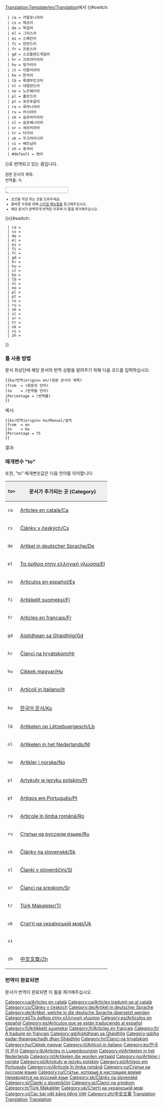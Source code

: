 <noinclude>[[Translation:Template/en/Translation]]</noinclude><noinclude></noinclude>{{en/Ambox| type  = style
| image = en/Translation.png
| text  = <strong>이 문서는 {{#switch:{{{from|}}}
  | ca = 카탈로니아어
  | cs = 체코어
  | de = 독일어
  | el = 그리스어
  | es = 스페인어
  | fi = 핀란드어
  | fr = 프랑스어
  | gd = 스코틀랜드게일어
  | hr = 크로아티아어
  | hu = 헝가리어
  | it = 이탈리아어
  | ko = 한국어
  | lb = 룩셈부르크어
  | nl = 네덜란드어
  | no = 노르웨이어
  | pl = 폴란드어
  | pt = 포르투갈어
  | ro = 루마니아어
  | ru = 러시아어
  | sk = 슬로바키아어
  | sl = 슬로베니아어
  | sr = 세르비아어
  | tr = 터키어
  | uk = 우크라이나어
  | vi = 베트남어
  | zh = 중국어
  | #default = 영어
}}에서 {{#switch:{{{to|}}}
  | ca = 카탈로니아어
  | cs = 체코어
  | de = 독일어
  | el = 그리스어
  | es = 스페인어
  | fi = 핀란드어
  | fr = 프랑스어
  | gd = 스코틀랜드게일어
  | hr = 크로아티아어
  | hu = 헝가리어
  | it = 이탈리아어
  | ko = 한국어
  | lb = 룩셈부르크어
  | nl = 네덜란드어
  | no = 노르웨이어
  | pl = 폴란드어
  | pt = 포르투갈어
  | ro = 루마니아어
  | ru = 러시아어
  | sk = 슬로바키아어
  | sl = 슬로베니아어
  | sr = 세르비아어
  | tr = 터키어
  | uk = 우크라이나어
  | vi = 베트남어
  | zh = 중국어
  | #default = 영어
}}로 번역되고 있는 중입니다.</strong>
<div style="font-size: 90%">
원본 문서의 제목: <includeonly>[[{{NAMESPACE}}:{{{origin}}}|{{{origin}}}]]</includeonly><noinclude>{{{origin}}}</noinclude><br/>번역률: {{{Percentage|0}}}%</div>
<div style="width:200px; text-align:Left; border:1px solid #aaa; padding:1px; overflow:hidden;"><span style="width:{{#expr: ({{{Percentage|0}}}/100) * 100}}%; height:2px; background:#7fff00; float:left;">&nbsp;</span><span style="width:{{#expr: 100 - ({{{Percentage|0}}}/100) * 100}}%; height:2px; background:#ff7f50; float:left;">&nbsp;</span></div><div style="font-size: 80%">
*초안을 작성 하는 것을 도와주세요.
*올바른 수정을 위해 [[ko/스타일 매뉴얼|스타일 매뉴얼]]을 참고해주십시오.
*해당 문서가 완벽하게 번역된 이후에 이 틀을 제거해주십시오.</div>
}}<includeonly>{{#switch:{{{to|}}}
  | ca = [[Category:ca/Articles en català]][[Category:ca/Articles traduint-se al català]]
  | cs = [[Category:cs/Články v českých]]
  | de = [[Category:de/Artikel in deutscher Sprache]][[Category:de/Artikel, welche in die deutsche Sprache übersetzt werden]]
  | el = [[Category:el/Τα άρθρα στην ελληνική γλώσσα]]
  | es = [[Category:es/Artículos en español]][[Category:es/Artículos que se están traduciendo al español]]
  | fi = [[Category:fi/Artikkelit suomeksi]]
  | fr = [[Category:fr/Articles en français]][[Category:fr/À traduire en français]]
  | gd = [[Category:gd/Aistidhean sa Ghàidhlig]][[Category:gd/Ag eadar-theangachadh dhan Ghàidhlig]]
  | hr = [[Category:hr/Članci na hrvatskom]]
  | hu = [[Category:hu/Cikkek magyar]]
  | it = [[Category:it/Articoli in italiano]]
  | ko = [[Category:ko/한국어 문서]]
  | lb = [[Category:lb/Articles in Luxembourgish]]
  | nl = [[Category:nl/Artikelen in het Nederlands]][[Category:nl/Artikelen die worden vertaald]]
  | no = [[Category:no/Artikler i norske]]
  | pl = [[Category:pl/Artykuły w języku polskim]]
  | pt = [[Category:pt/Artigos em Português]]
  | ro = [[Category:ro/Articole în limba română]]
  | ru = [[Category:ru/Статьи на русском языке]][[Category:ru/Статьи, которые в настоящее время переводятся на русский язык]]
  | sk = [[Category:sk/Články na slovenské]]
  | sl = [[Category:sl/Članki v slovenščini]]
  | sr = [[Category:sr/Članci na srpskom]]
  | tr = [[Category:tr/Türk Makaleler]]
  | uk = [[Category:uk/Статті на українській мові]]
  | vi = [[Category:vi/Các bài viết bằng tiếng Việt]]
  | zh = [[Category:zh/中文文章]]
}}</includeonly><noinclude>

=== 틀 사용 방법 ===
문서 최상단에 해당 문서의 번역 상황을 알려주기 위해 다음 코드를 입력하십시오:
<pre>
{{ko/번역|origin= en/(원본 문서의 제목)
|from  = (원문의 언어)
|to    = (번역될 언어)
|Percentage = (번역률)
}}
</pre>

예시:
<pre>
{{ko/번역|origin= ko/Manual/설치
|from  = en
|to    = ko
|Percentage = 75
}}
</pre>
결과:
{{ko/번역|origin= ko/Manual/설치
|from  = en
|to    = ko
|Percentage = 75
}}

===매개변수 "to"===
또한, "to" 매개변숫값은 다음 언어를 의미합니다:

{|border="2" width="auto" cellspacing="4" cellpadding="3" rules="all" style="margin:1em 1em 1em 0; border:solid 1px #AAAAAA;"
!width='46' style="background:#efefef;"|<code>to=</code>
!colspan="2" style="background:#efefef;"|문서가 추가되는 곳 (Category)
|-
|<code>ca</code>|| [[:Category:ca/Articles en català|Articles en català/Ca]] || [[:Category:ca/Articles traduint-se al català|Articles traduint-se al català/Ca]]
|-
|<code>cs</code>|| [[:Category:cs/Články v českých|Články v českých/Cs]] ||
|-
|<code>de</code>|| [[:Category:de/Artikel in deutscher Sprache|Artikel in deutscher Sprache/De]] || [[:Category:de/Artikel, welche in die deutsche Sprache übersetzt werden|Artikel, welche in die deutsche Sprache übersetzt werden/De]]
|-
|<code>el</code>|| [[:Category:el/Τα άρθρα στην ελληνική γλώσσα|Τα άρθρα στην ελληνική γλώσσα/El]] ||
|-
|<code>es</code>|| [[:Category:es/Artículos en español|Artículos en español/Es]] || [[:Category:es/Artículos que se están traduciendo al español|Artículos que se están traduciendo al español/Es]]
|-
|<code>fi</code>|| [[:Category:fi/Artikkelit suomeksi|Artikkelit suomeksi/Fi]] ||
|-
|<code>fr</code>|| [[:Category:fr/Articles en français|Articles en français/Fr]] || [[:Category:fr/À traduire en français|À traduire en français/Fr]]
|-
|<code>gd</code>|| [[:Category:gd/Aistidhean sa Ghàidhlig|Aistidhean sa Ghàidhlig/Gd]] || [[:Category:gd/Ag eadar-theangachadh dhan Ghàidhlig|Ag eadar-theangachadh dhan Ghàidhlig/Gd]]
|-
|<code>hr</code>|| [[:Category:hr/Članci na hrvatskom|Članci na hrvatskom/Hr]] ||
|-
|<code>hu</code>|| [[:Category:hu/Cikkek magyar|Cikkek magyar/Hu]] || [[:Category:hu/Fordításban|Fordításban/Hu]]
|-
|<code>it</code>|| [[:Category:it/Articoli in italiano|Articoli in italiano/It]] || [[:Category:it/Articoli in fase di traduzione|Articoli in fase di traduzione/It]]
|-
|<code>ko</code>|| [[:Category:ko/한국어 문서|한국어 문서/Ko]] || [[:Category:ko/Archive/Community/한국어로 번역 중인 문서|한국어 번역중인 문서/Ko]]
|-
|<code>lb</code>|| [[:Category:lb/Artikelen op Lëtzebuergesch|Artikelen op Lëtzebuergesch/Lb]] ||
|-
|<code>nl</code>|| [[:Category:nl/Artikelen in het Nederlands|Artikelen in het Nederlands/Nl]] || [[:Category:nl/Artikelen die worden vertaald]]
|-
|<code>no</code>|| [[:Category:no/Artikler i norske|Artikler i norske/No]] ||
|-
|<code>pl</code>|| [[:Category:pl/Artykuły w języku polskim|Artykuły w języku polskim/Pl]] ||
|-
|<code>pt</code>|| [[:Category:pt/Artigos em Português|Artigos em Português/Pt]] ||
|-
|<code>ro</code>|| [[:Category:ro/Articole în limba română|Articole în limba română/Ro]] ||
|-
|<code>ru</code>|| [[:Category:ru/Статьи на русском языке|Статьи на русском языке/Ru]] || [[:Category:ru/Статьи, которые в настоящее время переводятся на русский язык|Статьи в настоящее время переведенные на русский язык/Ru]]
|-
|<code>sk</code>|| [[:Category:sk/Články na slovenské|Články na slovenské/Sk]] ||
|-
|<code>sl</code>|| [[:Category:sl/Članki v slovenščini|Članki v slovenščini/Sl]] ||
|-
|<code>sr</code>|| [[:Category:sr/Članci na srpskom|Članci na srpskom/Sr]] ||
|-
|<code>tr</code>|| [[:Category:tr/Türk Makaleler|Türk Makaleler/Tr]] ||
|-
|<code>uk</code>|| [[:Category:uk/Статті на українській мові|Статті на українській мові/Uk]] ||
|-
|<code>vi</code>||  ||
|-
|<code>zh</code>|| [[:Category:zh/中文文章|中文文章/Zh]] ||
|}

=== 번역이 완료되면 ===
문서가 번역이 완료되면 이 틀을 제거해주십시오.
[[Category:en/Templates|Translation]][[Category:en/Translation|Translation]][[Category:en/Message boxes|Translation]]</noinclude>